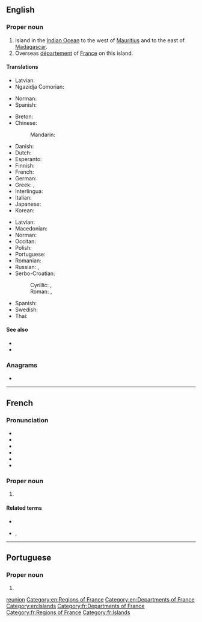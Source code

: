 {{also|reunion|Reunion|réunion|reunión|rêunion|reünion|re-union}}
==English==
{{wikipedia}}

===Proper noun===
{{en-proper noun}}

# Island in the [[Indian Ocean]] to the west of [[Mauritius]] and to the east of [[Madagascar]].
# Overseas [[département]] of [[France]] on this island.

====Translations====
{{trans-top|island in the Indian Ocean to the west of Mauritius and to the east of Madagascar}}
* Latvian: {{t|lv|Reinjona|f}}
* Ngazidja Comorian: {{t|zdj|Burubo}}
{{trans-mid}}
* Norman: {{t|nrf|Île d'Rêunion|f}}
* Spanish: {{t|es|Isla de la Reunión|f}}
{{trans-bottom}}

{{trans-top|Overseas department of France}}
* Breton: {{t|br|Reunion}}
* Chinese:
*: Mandarin: {{t+|cmn|留尼汪|tr=Liúníwāng|sc=Hani}}
* Danish: {{t|da|Réunion}}
* Dutch: {{t+|nl|Réunion}}
* Esperanto: {{t|eo|Reunio}}
* Finnish: {{t+|fi|Réunion}}
* French: {{t+|fr|Réunion}}
* German: {{t+|de|Réunion}}
* Greek: {{t+|el|Ρεϋνιόν}}, {{t|el|Ρεουνιόν}}
* Interlingua: {{t|ia|Reunion}}
* Italian: {{t|it|Riunione}}
* Japanese: {{t|ja|レユニオン|tr=Reyunion|sc=Jpan}}
* Korean: {{t|ko|^레위니옹|sc=Kore}}
{{trans-mid}}
* Latvian: {{t|lv|Reinjona|f}}
* Macedonian: {{t|mk|Реинион|tr=Reínion|m}}
* Norman: {{t|nrf|Rêunion|f}}
* Occitan: {{t|oc|Reünion|f}}
* Polish: {{t+|pl|Reunion}}
* Portuguese: {{t+|pt|Reunião}}
* Romanian: {{t|ro|Reunion|n}}
* Russian: {{t|ru|о́стров Реюньо́н|m}}, {{t+|ru|Реюньо́н|m}}
* Serbo-Croatian:
*: Cyrillic: {{t|sh|Реунион|m}}, {{t|sh|Реинион|m}}
*: Roman: {{t|sh|Reunion|m}}, {{t|sh|Reinion|m}}
* Spanish: {{t+|es|Reunión}}
* Swedish: {{t|sv|Réunion}}
* Thai: {{t|th|เรอูนียง}}
{{trans-bottom}}

====See also====
* {{l|en|Saint-Denis}}
* {{l|en|Appendix:Countries of the world}}

===Anagrams===
* {{anagrams|en|a=einnoru|nounier}}

[[Category:English terms spelled with É|reunion]]
[[Category:en:Regions of France]]
[[Category:en:Departments of France]]
[[Category:en:Islands]]

----

==French==

===Pronunciation===
* {{fr-IPA}}
* {{audio|Fr-Paris--La Réunion.ogg|Audio (Paris)|lang=fr}}
* {{audio|Fr-Paris--Réunion.ogg|Audio (Paris)|lang=fr}}
* {{audio|Fr-Réunion.ogg|Audio|lang=fr}}
* {{rhymes|ɔ̃|lang=fr}}
* {{homophones|réunion|réunions|lang=fr}}

===Proper noun===
{{fr-proper noun|head=la Réunion|f}}

# {{l|en|Réunion}}

====Related terms====
* {{l|fr|réunion}}
* {{l|fr|réunionnais}}, {{l|fr|Réunionnais}}

[[Category:fr:Departments of France]]
[[Category:fr:Regions of France]]
[[Category:fr:Islands]]

----

==Portuguese==

===Proper noun===
{{pt-proper noun|f}}

# {{alternative form of|Reunião|lang=pt}}